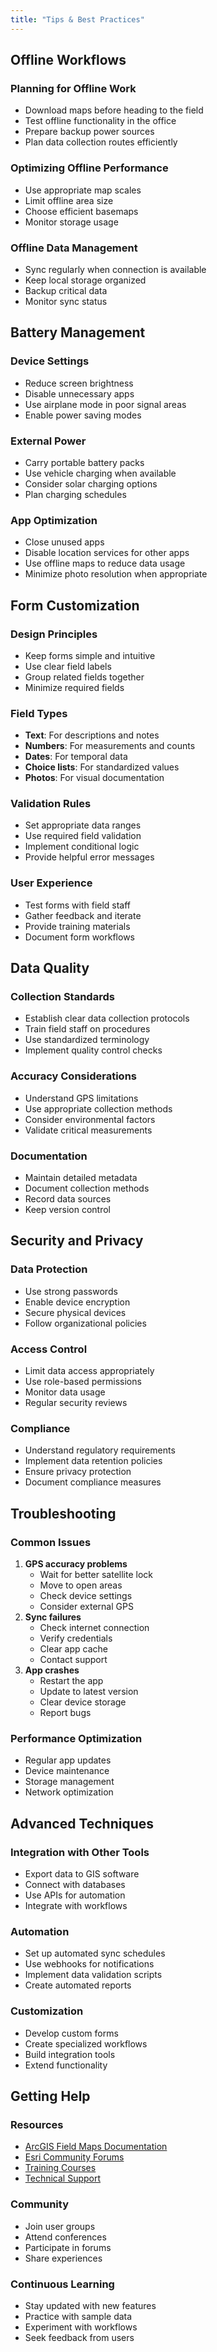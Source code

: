 ```yaml
---
title: "Tips & Best Practices"
---
```


## Offline Workflows

### Planning for Offline Work

- Download maps before heading to the field
- Test offline functionality in the office
- Prepare backup power sources
- Plan data collection routes efficiently

### Optimizing Offline Performance

- Use appropriate map scales
- Limit offline area size
- Choose efficient basemaps
- Monitor storage usage

### Offline Data Management

- Sync regularly when connection is available
- Keep local storage organized
- Backup critical data
- Monitor sync status

## Battery Management

### Device Settings

- Reduce screen brightness
- Disable unnecessary apps
- Use airplane mode in poor signal areas
- Enable power saving modes

### External Power

- Carry portable battery packs
- Use vehicle charging when available
- Consider solar charging options
- Plan charging schedules

### App Optimization

- Close unused apps
- Disable location services for other apps
- Use offline maps to reduce data usage
- Minimize photo resolution when appropriate

## Form Customization

### Design Principles

- Keep forms simple and intuitive
- Use clear field labels
- Group related fields together
- Minimize required fields

### Field Types

- **Text**: For descriptions and notes
- **Numbers**: For measurements and counts
- **Dates**: For temporal data
- **Choice lists**: For standardized values
- **Photos**: For visual documentation

### Validation Rules

- Set appropriate data ranges
- Use required field validation
- Implement conditional logic
- Provide helpful error messages

### User Experience

- Test forms with field staff
- Gather feedback and iterate
- Provide training materials
- Document form workflows

## Data Quality

### Collection Standards

- Establish clear data collection protocols
- Train field staff on procedures
- Use standardized terminology
- Implement quality control checks

### Accuracy Considerations

- Understand GPS limitations
- Use appropriate collection methods
- Consider environmental factors
- Validate critical measurements

### Documentation

- Maintain detailed metadata
- Document collection methods
- Record data sources
- Keep version control

## Security and Privacy

### Data Protection

- Use strong passwords
- Enable device encryption
- Secure physical devices
- Follow organizational policies

### Access Control

- Limit data access appropriately
- Use role-based permissions
- Monitor data usage
- Regular security reviews

### Compliance

- Understand regulatory requirements
- Implement data retention policies
- Ensure privacy protection
- Document compliance measures

## Troubleshooting

### Common Issues

1. **GPS accuracy problems**
   - Wait for better satellite lock
   - Move to open areas
   - Check device settings
   - Consider external GPS

2. **Sync failures**
   - Check internet connection
   - Verify credentials
   - Clear app cache
   - Contact support

3. **App crashes**
   - Restart the app
   - Update to latest version
   - Clear device storage
   - Report bugs

### Performance Optimization

- Regular app updates
- Device maintenance
- Storage management
- Network optimization

## Advanced Techniques

### Integration with Other Tools

- Export data to GIS software
- Connect with databases
- Use APIs for automation
- Integrate with workflows

### Automation

- Set up automated sync schedules
- Use webhooks for notifications
- Implement data validation scripts
- Create automated reports

### Customization

- Develop custom forms
- Create specialized workflows
- Build integration tools
- Extend functionality

## Getting Help

### Resources

- [ArcGIS Field Maps Documentation](https://doc.arcgis.com/en/field-maps/)
- [Esri Community Forums](https://community.esri.com/)
- [Training Courses](https://www.esri.com/training/)
- [Technical Support](https://support.esri.com/)

### Community

- Join user groups
- Attend conferences
- Participate in forums
- Share experiences

### Continuous Learning

- Stay updated with new features
- Practice with sample data
- Experiment with workflows
- Seek feedback from users

